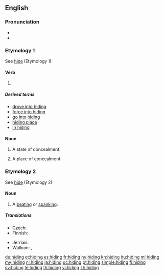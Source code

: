 ==English==

===Pronunciation===
* {{audio|en-us-hiding.ogg|Audio (US)|lang=en}}
* {{rhymes|aɪdɪŋ|lang=en}}

===Etymology 1===
See [[hide#Etymology 1|hide]] (Etymology 1)

====Verb====
{{head|en|present participle}}

# {{present participle of|hide|lang=en}}

=====Derived terms=====
* [[drove into hiding]]
* [[force into hiding]]
* [[go into hiding]]
* [[hiding place]]
* [[in hiding]]

====Noun====
{{en-noun|-|s}}

# {{context|uncountable|lang=en}} A state of concealment.
# {{context|countable|lang=en}} A place of concealment.

===Etymology 2===
See [[hide#Etymology 2|hide]] (Etymology 2)

====Noun====
{{en-noun|~}}

# {{context|colloquial|countable|lang=en}} A [[beating]] or [[spanking]].

=====Translations=====
{{trans-top|A beating or spanking}}
* Czech: {{t|cs|výprask|m}}
* Finnish: {{t+|fi|selkäsauna}}
{{trans-mid}}
* Jèrriais: {{t|roa-jer|ronde|f}}
* Walloon: {{t+|wa|dôpinne|f}}, {{t+|wa|deguzene|f}}
{{trans-bottom}}

[[de:hiding]]
[[et:hiding]]
[[es:hiding]]
[[fr:hiding]]
[[hy:hiding]]
[[kn:hiding]]
[[hu:hiding]]
[[ml:hiding]]
[[my:hiding]]
[[nl:hiding]]
[[ja:hiding]]
[[oc:hiding]]
[[pt:hiding]]
[[simple:hiding]]
[[fi:hiding]]
[[sv:hiding]]
[[te:hiding]]
[[th:hiding]]
[[vi:hiding]]
[[zh:hiding]]